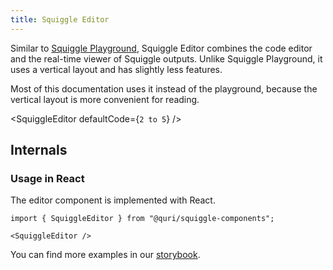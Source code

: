 ```yaml
---
title: Squiggle Editor
---
```


Similar to [Squiggle Playground](/docs/Components/Playground), Squiggle Editor combines the code editor and the real-time viewer of Squiggle outputs. Unlike Squiggle Playground, it uses a vertical layout and has slightly less features.

Most of this documentation uses it instead of the playground, because the vertical layout is more convenient for reading.

<SquiggleEditor
  defaultCode={`2 to 5`}
/>

## Internals

### Usage in React

The editor component is implemented with React.

```tsx
import { SquiggleEditor } from "@quri/squiggle-components";

<SquiggleEditor />
```

You can find more examples in our [storybook](https://components.squiggle-language.com/?path=/docs/squiggle-squiggleeditor--docs).

